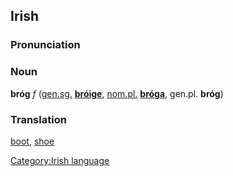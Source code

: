 ==Irish==
===Pronunciation===
{{IPA|[bro&#720;g]}}
===Noun===
'''bróg''' ''f'' ([[genitive|gen.]][[singular|sg.]] '''[[bróige]]''', [[nominative|nom.]][[plural|pl.]] '''[[bróga]]''', gen.pl. '''bróg''')

===Translation===
[[boot]], [[shoe]]

[[Category:Irish language]]